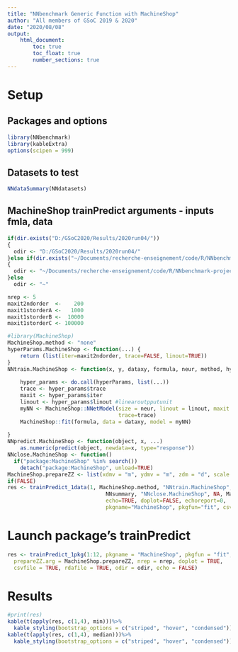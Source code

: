 ```yaml
---
title: "NNbenchmark Generic Function with MachineShop"
author: "All members of GSoC 2019 & 2020"
date: "2020/08/08"
output:
    html_document:
        toc: true
        toc_float: true
        number_sections: true
---
```


# Setup 

## Packages and options
```r
library(NNbenchmark)
library(kableExtra)
options(scipen = 999)
```

## Datasets to test
```r
NNdataSummary(NNdatasets)
```


## MachineShop trainPredict arguments - inputs fmla, data
```r
if(dir.exists("D:/GSoC2020/Results/2020run04/"))
{  
  odir <- "D:/GSoC2020/Results/2020run04/"
}else if(dir.exists("~/Documents/recherche-enseignement/code/R/NNbenchmark-project/NNtempresult/"))
{  
  odir <- "~/Documents/recherche-enseignement/code/R/NNbenchmark-project/NNtempresult/"
}else
  odir <- "~"

nrep <- 5
maxit2ndorder  <-    200
maxit1storderA <-   1000
maxit1storderB <-  10000
maxit1storderC <- 100000

#library(MachineShop)
MachineShop.method <- "none"
hyperParams.MachineShop <- function(...) {
    return (list(iter=maxit2ndorder, trace=FALSE, linout=TRUE))
}
NNtrain.MachineShop <- function(x, y, dataxy, formula, neur, method, hyperParams, ...) {
    
    hyper_params <- do.call(hyperParams, list(...))
    trace <- hyper_params$trace
    maxit <- hyper_params$iter
    linout <- hyper_params$linout #linearoutpputunit
    myNN <- MachineShop::NNetModel(size = neur, linout = linout, maxit = maxit,
                                   trace=trace)
    MachineShop::fit(formula, data = dataxy, model = myNN)
    
}
NNpredict.MachineShop <- function(object, x, ...)
    as.numeric(predict(object, newdata=x, type="response"))
NNclose.MachineShop <- function()
  if("package:MachineShop" %in% search())
    detach("package:MachineShop", unload=TRUE)
MachineShop.prepareZZ <- list(xdmv = "m", ydmv = "m", zdm = "d", scale = TRUE)
if(FALSE)
res <- trainPredict_1data(1, MachineShop.method, "NNtrain.MachineShop", "hyperParams.MachineShop", "NNpredict.MachineShop", 
                               NNsummary, "NNclose.MachineShop", NA, MachineShop.prepareZZ, nrep=5,
                               echo=TRUE, doplot=FALSE, echoreport=0,
                               pkgname="MachineShop", pkgfun="fit", csvfile=TRUE, rdafile=TRUE, odir=odir)
```


# Launch package's trainPredict

```r
res <- trainPredict_1pkg(1:12, pkgname = "MachineShop", pkgfun = "fit", MachineShop.method,
  prepareZZ.arg = MachineShop.prepareZZ, nrep = nrep, doplot = TRUE,
  csvfile = TRUE, rdafile = TRUE, odir = odir, echo = FALSE)

```

# Results

```r
#print(res)
kable(t(apply(res, c(1,4), min)))%>%
  kable_styling(bootstrap_options = c("striped", "hover", "condensed"))
kable(t(apply(res, c(1,4), median)))%>%
  kable_styling(bootstrap_options = c("striped", "hover", "condensed"))
```
